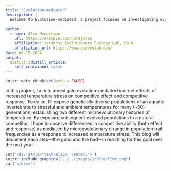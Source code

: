 ```yaml
---
title: "Evolution-mediated"
description: |
  Welcome to Evolution-mediated, a project focused on investigating evolution-mediated indirect effects of climate change on ecology in diverse natural communities. 
  
author:
  - name: Alex Mendelson 
    url: https://example.com/norajones
    affiliation: terHorst Evolutionary Ecology Lab, CSUN
    affiliation_url: https://www.ecoevolab.com/
date: 06-15-2024
output:
  distill::distill_article:
    self_contained: false
---
```



```r
knitr::opts_chunk$set(echo = FALSE)

```

In this project, I aim to investigate evolution-mediated indirect effects of increased temperature stress on competitive effect and competitive response. To do so, I'll expose genetically diverse populations of an aquatic invertebrate to stressful and ambient temperatures for many (~50) generations, establishing two different microevolutionary histories of temperature. By exposing subsequent evolved populations to a natural competitor, I hope to observe differences in competitive ability (both effect and response) as mediated by microevolutionary change in population trait frequencies as a response to increased temperature stress. This blog will document each step---the good and the bad---in reaching for this goal over the next year.

```r
cat('<div style="text-align: center;">')
knitr::include_graphics("../../images/indirectInt.png")
cat('</div>')
```